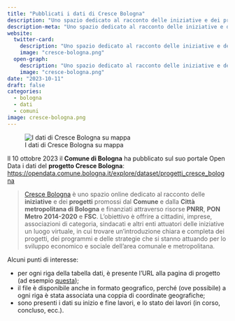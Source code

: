 ```yaml
---
title: "Pubblicati i dati di Cresce Bologna"
description: "Uno spazio dedicato al racconto delle iniziative e dei progetti promossi dal Comune e dalla Città metropolitana di Bologna e finanziati attraverso risorse PNRR, PON Metro 2014-2020 e FSC"
description-meta: "Uno spazio dedicato al racconto delle iniziative e dei progetti promossi dal Comune e dalla Città metropolitana di Bologna e finanziati attraverso risorse PNRR, PON Metro 2014-2020 e FSC"
website:
  twitter-card:
    description: "Uno spazio dedicato al racconto delle iniziative e dei progetti promossi dal Comune e dalla Città metropolitana di Bologna e finanziati attraverso risorse PNRR, PON Metro 2014-2020 e FSC"
    image: "cresce-bologna.png"
  open-graph:
    description: "Uno spazio dedicato al racconto delle iniziative e dei progetti promossi dal Comune e dalla Città metropolitana di Bologna e finanziati attraverso risorse PNRR, PON Metro 2014-2020 e FSC"
    image: "cresce-bologna.png"
date: "2023-10-11"
draft: false
categories:
  - bologna
  - dati
  - comuni
image: cresce-bologna.png
---
```


![I dati di Cresce Bologna su mappa](cresce-bologna.png)

Il 10 ottobre 2023 il **Comune di Bologna** ha pubblicato sul suo portale Open Data i dati del **progetto Cresce Bologna**:
<https://opendata.comune.bologna.it/explore/dataset/progetti_cresce_bologna>

> [Cresce Bologna](https://crescebologna.it/) è uno spazio online dedicato al racconto delle **iniziative** e dei **progetti** promossi dal **Comune** e dalla **Città metropolitana di Bologna** e finanziati attraverso risorse **PNRR**, **PON Metro 2014-2020** e **FSC**. L'obiettivo è offrire a cittadini, imprese, associazioni di categoria, sindacati e altri enti attuatori delle iniziative un luogo virtuale, in cui trovare un'introduzione chiara e completa dei progetti, dei programmi e delle strategie che si stanno attuando per lo sviluppo economico e sociale dell'area comunale e metropolitana.

Alcuni punti di interesse:

- per ogni riga della tabella dati, è presente l'URL alla pagina di progetto (ad esempio [questa](https://crescebologna.it/progetti/demolizione-e-ricostruzione-delle-nuove-scuole-armandi-avogli));
- il file è disponibile anche in formato geografico, perché (ove possibile) a ogni riga è stata associata una coppia di coordinate geografiche;
- sono presenti i dati su inizio e fine lavori, e lo stato dei lavori (in corso, concluso, ecc.).
